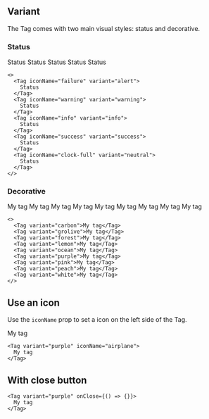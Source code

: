 
## Variant

The Tag comes with two main visual styles: status and decorative.

### Status

<Preview>
  <Tag iconName="failure" variant="alert">
    Status
  </Tag>
  <Tag iconName="warning" variant="warning">
    Status
  </Tag>
  <Tag iconName="info" variant="info">
    Status
  </Tag>
  <Tag iconName="success" variant="success">
    Status
  </Tag>
  <Tag iconName="clock-full" variant="neutral">
    Status
  </Tag>
</Preview>

```tsx sandbox
<>
  <Tag iconName="failure" variant="alert">
    Status
  </Tag>
  <Tag iconName="warning" variant="warning">
    Status
  </Tag>
  <Tag iconName="info" variant="info">
    Status
  </Tag>
  <Tag iconName="success" variant="success">
    Status
  </Tag>
  <Tag iconName="clock-full" variant="neutral">
    Status
  </Tag>
</>
```

### Decorative

<Preview>
  <Tag variant="carbon">My tag</Tag>
  <Tag variant="grolive">My tag</Tag>
  <Tag variant="forest">My tag</Tag>
  <Tag variant="lemon">My tag</Tag>
  <Tag variant="ocean">My tag</Tag>
  <Tag variant="purple">My tag</Tag>
  <Tag variant="pink">My tag</Tag>
  <Tag variant="peach">My tag</Tag>
  <Tag variant="white">My tag</Tag>
</Preview>

```tsx sandbox
<>
  <Tag variant="carbon">My tag</Tag>
  <Tag variant="grolive">My tag</Tag>
  <Tag variant="forest">My tag</Tag>
  <Tag variant="lemon">My tag</Tag>
  <Tag variant="ocean">My tag</Tag>
  <Tag variant="purple">My tag</Tag>
  <Tag variant="pink">My tag</Tag>
  <Tag variant="peach">My tag</Tag>
  <Tag variant="white">My tag</Tag>
</>
```

## Use an icon

Use the `iconName` prop to set a icon on the left side of the Tag.

<Preview>
  <Tag variant="purple" iconName="airplane">
    My tag
  </Tag>
</Preview>

```tsx sandbox
<Tag variant="purple" iconName="airplane">
  My tag
</Tag>
```

## With close button

<Preview>
  <Demo />
</Preview>

```tsx sandbox
<Tag variant="purple" onClose={() => {}}>
  My tag
</Tag>
```
